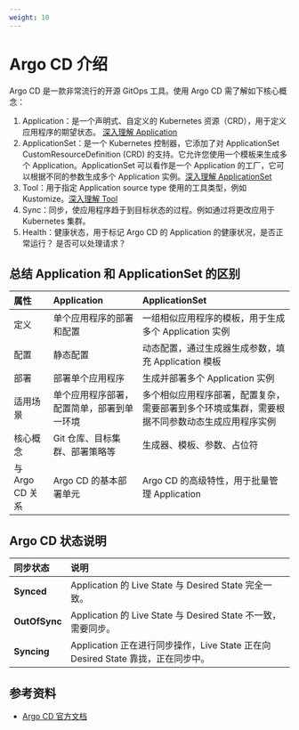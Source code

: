 ```yaml
---
weight: 10
---
```


# Argo CD 介绍
Argo CD 是一款非常流行的开源 GitOps 工具。使用 Argo CD 需了解如下核心概念：

1. Application：是一个声明式、自定义的 Kubernetes 资源（CRD），用于定义应用程序的期望状态。 [深入理解 Application](./concept_argocd_application.mdx)
2. ApplicationSet：是一个 Kubernetes 控制器，它添加了对 ApplicationSet CustomResourceDefinition (CRD) 的支持。它允许您使用一个模板来生成多个 Application。ApplicationSet 可以看作是一个 Application 的工厂，它可以根据不同的参数生成多个 Application 实例。[深入理解 ApplicationSet](./concept_argocd_applicationset.mdx)
3. Tool：用于指定 Application source type 使用的工具类型，例如 Kustomize。[深入理解 Tool](./concept_argocd_tool.mdx)
4. Sync：同步，使应用程序趋于到目标状态的过程。例如通过将更改应用于 Kubernetes 集群。
5. Health：健康状态，用于标记 Argo CD 的 Application 的健康状况，是否正常运行？ 是否可以处理请求？

## 总结 Application 和 ApplicationSet 的区别

| **属性** | **Application** | **ApplicationSet** |
| :----- | :--------------------------------- | :--------------------------------- |
| 定义 | 单个应用程序的部署和配置 | 一组相似应用程序的模板，用于生成多个 Application 实例 |
| 配置 | 静态配置 | 动态配置，通过生成器生成参数，填充 Application 模板 |
| 部署 | 部署单个应用程序 | 生成并部署多个 Application 实例 |
| 适用场景 | 单个应用程序部署，配置简单，部署到单一环境 | 多个相似应用程序部署，配置复杂，需要部署到多个环境或集群，需要根据不同参数动态生成应用程序实例 |
| 核心概念 | Git 仓库、目标集群、部署策略等 | 生成器、模板、参数、占位符 |
| 与 Argo CD 关系 | Argo CD 的基本部署单元 | Argo CD 的高级特性，用于批量管理 Application |

## Argo CD 状态说明
| **同步状态**  | **说明**                               |
| :----- | :--------------------------------- |
| **Synced** | Application 的 Live State 与 Desired State 完全一致。 |
| **OutOfSync** | Application 的 Live State 与 Desired State 不一致，需要同步。 |
| **Syncing** | Application 正在进行同步操作，Live State 正在向 Desired State 靠拢，正在同步中。 |


## 参考资料
- [Argo CD 官方文档](https://argo-cd.readthedocs.io/en/stable/)

